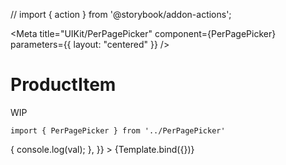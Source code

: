 // import { action } from '@storybook/addon-actions';

<Meta
    title="UIKit/PerPagePicker"
    component={PerPagePicker}
    parameters={{
        layout: "centered"
    }}
/>


# ProductItem

WIP

```
import { PerPagePicker } from '../PerPagePicker'
```

<Canvas>
    <Story
        name="PerPagePicker"
        args={{
            value: 12,
            pageSizeOptions: [
                { label: "12", value: 12 },
                { label: "24", value: 24 },
                { label: "36", value: 36 },
            ],
            onChange: val => {
                console.log(val);
            },
        }}
    >
        {Template.bind({})}
    </Story>
</Canvas>
